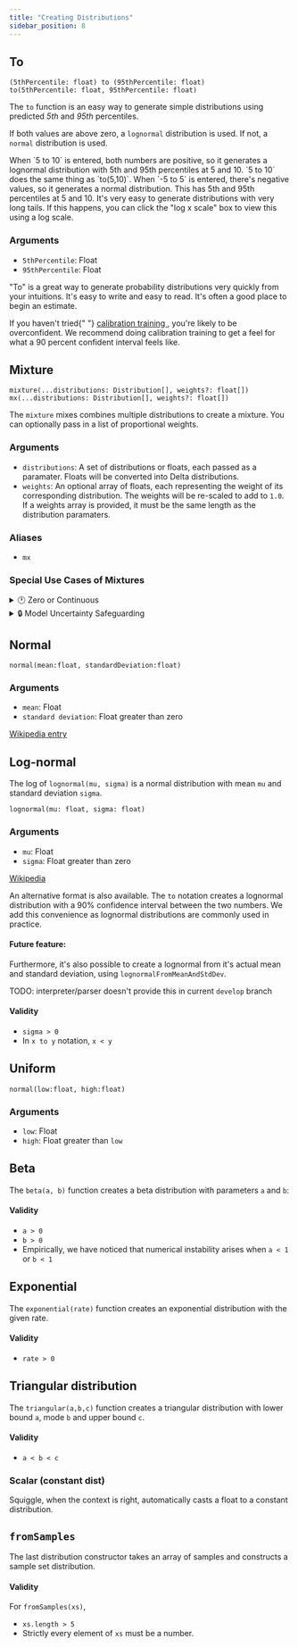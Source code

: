 ```yaml
---
title: "Creating Distributions"
sidebar_position: 8
---
```



<TOCInline toc={toc} maxHeadingLevel={2} />

## To

`(5thPercentile: float) to (95thPercentile: float)`  
`to(5thPercentile: float, 95thPercentile: float)`

The `to` function is an easy way to generate simple distributions using predicted _5th_ and _95th_ percentiles.

If both values are above zero, a `lognormal` distribution is used. If not, a `normal` distribution is used.

<Tabs>
  <TabItem value="ex1" label="5 to 10" default>
    When `5 to 10` is entered, both numbers are positive, so it generates a
    lognormal distribution with 5th and 95th percentiles at 5 and 10.
    <SquiggleEditor initialSquiggleString="5 to 10" />
  </TabItem>
  <TabItem value="ex3" label="to(5,10)" default>
    `5 to 10` does the same thing as `to(5,10)`.
    <SquiggleEditor initialSquiggleString="to(5,10)" />
  </TabItem>
  <TabItem value="ex2" label="-5 to 5">
    When `-5 to 5` is entered, there's negative values, so it generates a normal
    distribution. This has 5th and 95th percentiles at 5 and 10.
    <SquiggleEditor initialSquiggleString="-5 to -3" />
  </TabItem>
  <TabItem value="ex4" label="1 to 10000">
    It's very easy to generate distributions with very long tails. If this
    happens, you can click the "log x scale" box to view this using a log scale.
    <SquiggleEditor initialSquiggleString="1 to 10000" />
  </TabItem>
</Tabs>

### Arguments

- `5thPercentile`: Float
- `95thPercentile`: Float

<Admonition type="tip" title="Tip">
  <p>
    "<bold>To</bold>" is a great way to generate probability distributions very
    quickly from your intuitions. It's easy to write and easy to read. It's
    often a good place to begin an estimate.
  </p>
</Admonition>

<Admonition type="caution" title="Caution">
  <p>
    If you haven't tried{" "}
    <a href="https://www.lesswrong.com/posts/LdFbx9oqtKAAwtKF3/list-of-probability-calibration-exercises">
      calibration training
    </a>
    , you're likely to be overconfident. We recommend doing calibration training
    to get a feel for what a 90 percent confident interval feels like.
  </p>
</Admonition>

## Mixture

`mixture(...distributions: Distribution[], weights?: float[])`  
`mx(...distributions: Distribution[], weights?: float[])`

The `mixture` mixes combines multiple distributions to create a mixture. You can optionally pass in a list of proportional weights.

<Tabs>
  <TabItem value="ex1" label="Simple" default>
    <SquiggleEditor initialSquiggleString="mixture(1 to 2, 5 to 8, 9 to 10)" />
  </TabItem>
  <TabItem value="ex2" label="With Weights" default>
    <SquiggleEditor initialSquiggleString="mixture(1 to 2, 5 to 8, 9 to 10, [0.1, 0.1, 0.8])" />
  </TabItem>
  <TabItem value="ex3" label="With Continuous and Discrete Inputs" default>
    <SquiggleEditor initialSquiggleString="mixture(1 to 5, 8 to 10, 1, 3, 20)" />
  </TabItem>
</Tabs>

### Arguments

- `distributions`: A set of distributions or floats, each passed as a paramater. Floats will be converted into Delta distributions.
- `weights`: An optional array of floats, each representing the weight of its corresponding distribution. The weights will be re-scaled to add to `1.0`. If a weights array is provided, it must be the same length as the distribution paramaters.

### Aliases

- `mx`

### Special Use Cases of Mixtures

<details>
  <summary>🕐 Zero or Continuous</summary>
  <p>
    One common reason to have mixtures of continous and discrete distributions is to handle the special case of 0.
    Say I want to model the time I will spend on some upcoming assignment. I think I have an 80% chance of doing it.
  </p>

  <p>
    In this case, I have a 20% chance of spending 0 time with it. I might estimate my hours with,
  </p>
  <SquiggleEditor
    initialSquiggleString={`hours_the_project_will_take = 5 to 20
chance_of_doing_anything = 0.8
mx(hours_the_project_will_take, 0, [chance_of_doing_anything, 1 - chance_of_doing_anything])`}
  />
</details>

<details>
  <summary>🔒 Model Uncertainty Safeguarding</summary>
  <p>
  One technique several <a href="https://www.foretold.io/">Foretold.io</a> users used is to combine their main guess, with a
  "just-in-case distribution". This latter distribution would have very low weight, but would be
  very wide, just in case they were dramatically off for some weird reason.
  </p>
  <p>
  One common reason to have mixtures of continous and discrete distributions is to handle the special case of 0.
  Say I want to model the time I will spend on some upcoming assignment. I think I have an 80% chance of doing it.
  </p>
<SquiggleEditor
  initialSquiggleString={`forecast = 3 to 30
chance_completely_wrong = 0.05
forecast_if_completely_wrong = -100 to 200
mx(forecast, forecast_if_completely_wrong, [1-chance_completely_wrong, chance_completely_wrong])`}
/>

</details>

## Normal

`normal(mean:float, standardDeviation:float)`

<Tabs>
  <TabItem value="ex1" label="normal(5,1)" default>
    <SquiggleEditor initialSquiggleString="normal(5, 1)" />
  </TabItem>
  <TabItem value="ex2" label="normal(10m, 10m)" default>
    <SquiggleEditor initialSquiggleString="normal(100000000000, 100000000000)" />
  </TabItem>
</Tabs>

### Arguments

- `mean`: Float
- `standard deviation`: Float greater than zero

[Wikipedia entry](https://en.wikipedia.org/wiki/Normal_distribution)

## Log-normal

The log of `lognormal(mu, sigma)` is a normal distribution with mean `mu` and standard deviation `sigma`.

`lognormal(mu: float, sigma: float)`

<SquiggleEditor initialSquiggleString="lognormal(0, 0.7)" />

### Arguments

- `mu`: Float
- `sigma`: Float greater than zero

[Wikipedia](https://en.wikipedia.org/wiki/Log-normal_distribution)

An alternative format is also available. The `to` notation creates a lognormal
distribution with a 90% confidence interval between the two numbers. We add
this convenience as lognormal distributions are commonly used in practice.

<SquiggleEditor initialSquiggleString="2 to 10" />

#### Future feature:

Furthermore, it's also possible to create a lognormal from it's actual mean
and standard deviation, using `lognormalFromMeanAndStdDev`.

TODO: interpreter/parser doesn't provide this in current `develop` branch

<SquiggleEditor initialSquiggleString="lognormalFromMeanAndStdDev(20, 10)" />

#### Validity

- `sigma > 0`
- In `x to y` notation, `x < y`

## Uniform

`normal(low:float, high:float)`

<Tabs>
  <TabItem value="ex1" label="uniform(3,7)" default>
    <SquiggleEditor initialSquiggleString="uniform(3,7)" />
  </TabItem>
  <TabItem value="ex2" label="invalid: uniform(7,5)" default>
    <SquiggleEditor initialSquiggleString="uniform(7,5)" />
  </TabItem>
</Tabs>

### Arguments

- `low`: Float
- `high`: Float greater than `low`

## Beta

The `beta(a, b)` function creates a beta distribution with parameters `a` and `b`:

<SquiggleEditor initialSquiggleString="beta(10, 20)" />

#### Validity

- `a > 0`
- `b > 0`
- Empirically, we have noticed that numerical instability arises when `a < 1` or `b < 1`

## Exponential

The `exponential(rate)` function creates an exponential distribution with the given
rate.

<SquiggleEditor initialSquiggleString="exponential(1.11)" />

#### Validity

- `rate > 0`

## Triangular distribution

The `triangular(a,b,c)` function creates a triangular distribution with lower
bound `a`, mode `b` and upper bound `c`.

#### Validity

- `a < b < c`

<SquiggleEditor initialSquiggleString="triangular(1, 2, 4)" />

### Scalar (constant dist)

Squiggle, when the context is right, automatically casts a float to a constant distribution.

## `fromSamples`

The last distribution constructor takes an array of samples and constructs a sample set distribution.

<SquiggleEditor initialSquiggleString="fromSamples([1,2,3,4,6,5,5,5])" />

#### Validity

For `fromSamples(xs)`,

- `xs.length > 5`
- Strictly every element of `xs` must be a number.
